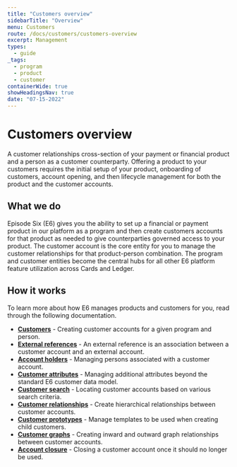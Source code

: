 ```yaml
---
title: "Customers overview"
sidebarTitle: "Overview"
menu: Customers
route: /docs/customers/customers-overview
excerpt: Management
types: 
  - guide
_tags:
  - program
  - product
  - customer
containerWide: true
showHeadingsNav: true
date: "07-15-2022"
---
```


# Customers overview

A customer relationships cross-section of your payment or financial product and a person as a customer counterparty. Offering a product to your customers requires the initial setup of your product, onboarding of customers, account opening, and then lifecycle management for both the product and the customer accounts.

## What we do

Episode Six (E6) gives you the ability to set up a financial or payment product in our platform as a program and then create customers accounts for that product as needed to give counterparties governed access to your product. The customer account is the core entity for you to manage the customer relationships for that product-person combination. The program and customer entities become the central hubs for all other E6 platform feature utilization across Cards and Ledger.

## How it works

To learn more about how E6 manages products and customers for you, read through the following documentation.

- [**Customers**](/docs/customers/customers) - Creating customer accounts for a given program and person.
- [**External references**](/docs/customers/external-references) - An external reference is an association between a customer account and an external account.
- [**Account holders**](/docs/customers/account-holders) - Managing persons associated with a customer account.
- [**Customer attributes**](/docs/customers/customer-attributes) - Managing additional attributes beyond the standard E6 customer data model.
- [**Customer search**](/docs/customers/customer-search) - Locating customer accounts based on various search criteria.
- [**Customer relationships**](/docs/customers/customer-hierarchy) - Create hierarchical relationships between customer accounts.
- [**Customer prototypes**](/docs/customers/customer-prototypes) - Manage templates to be used when creating child customers.
- [**Customer graphs**](/docs/customers/customer-graphs) - Creating inward and outward graph relationships between customer accounts.
- [**Account closure**](/docs/customers/account-closure-reopening) - Closing a customer account once it should no longer be used.

